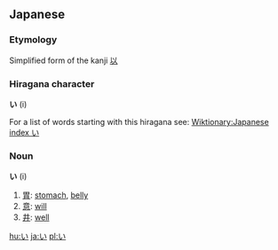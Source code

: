 == Japanese ==
===Etymology===
Simplified form of the kanji [[以]]

===Hiragana character===
'''い''' (i)

For a list of words starting with this hiragana see: [[Wiktionary:Japanese index い]]

===Noun===
'''い''' (i)

# [[胃]]: [[stomach]], [[belly]]
# [[意]]: [[will]]
# [[井]]: [[well]]

[[hu:い]]
[[ja:い]]
[[pl:い]]